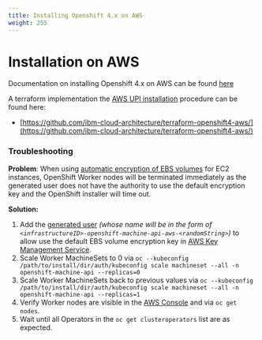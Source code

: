 ```yaml
---
title: Installing Openshift 4.x on AWS
weight: 255
---
```


# Installation on AWS

Documentation on installing Openshift 4.x on AWS can be found [here](https://docs.openshift.com/container-platform/4.2/installing/installing_aws/installing-aws-account.html)

A terraform implementation the [AWS UPI installation](https://docs.openshift.com/container-platform/4.2/installing/installing_aws/installing-aws-customizations.html) procedure can be found here:

* [https://github.com/ibm-cloud-architecture/terraform-openshift4-aws/](https://github.com/ibm-cloud-architecture/terraform-openshift4-aws/)

### Troubleshooting

**Problem**: When using [automatic encryption of EBS volumes](https://docs.aws.amazon.com/AWSEC2/latest/UserGuide/EBSEncryption.html#encryption-by-default) for EC2 instances, OpenShift Worker nodes will be terminated immediately as the generated user does not have the authority to use the default encryption key and the OpenShift installer will time out.

**Solution:** 
1. Add the [generated user](https://console.aws.amazon.com/iam/home) _(whose name will be in the form of `<infrastructureID>-openshift-machine-api-aws-<randomString>`)_ to allow use the default EBS volume encryption key in [AWS Key Management Service](https://us-east-2.console.aws.amazon.com/kms/home).
2. Scale Worker MachineSets to 0 via `oc --kubeconfig /path/to/install/dir/auth/kubeconfig scale machineset --all -n openshift-machine-api --replicas=0`
3. Scale Worker MachineSets back to previous values via `oc --kubeconfig /path/to/install/dir/auth/kubeconfig scale machineset --all -n openshift-machine-api --replicas=1`
4. Verify Worker nodes are visible in the [AWS Console](https://us-east-2.console.aws.amazon.com/ec2/v2/home) and via `oc get nodes`.
5. Wait until all Operators in the `oc get clusteroperators` list are as expected.
